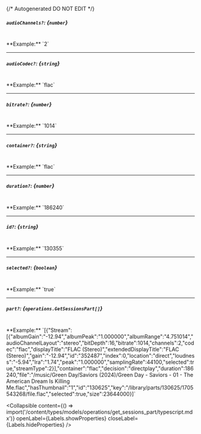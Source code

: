 {/* Autogenerated DO NOT EDIT  */}

##### `audioChannels?`: *{`number`}*
<br/>
**Example:** `2`

---
##### `audioCodec?`: *{`string`}*
<br/>
**Example:** `flac`

---
##### `bitrate?`: *{`number`}*
<br/>
**Example:** `1014`

---
##### `container?`: *{`string`}*
<br/>
**Example:** `flac`

---
##### `duration?`: *{`number`}*
<br/>
**Example:** `186240`

---
##### `id?`: *{`string`}*
<br/>
**Example:** `130355`

---
##### `selected?`: *{`boolean`}*
<br/>
**Example:** `true`

---
##### `part?`: *{`operations.GetSessionsPart[]`}*
<br/>
**Example:** `[{"Stream":[{"albumGain":"-12.94","albumPeak":"1.000000","albumRange":"4.751014","audioChannelLayout":"stereo","bitDepth":16,"bitrate":1014,"channels":2,"codec":"flac","displayTitle":"FLAC (Stereo)","extendedDisplayTitle":"FLAC (Stereo)","gain":"-12.94","id":"352487","index":0,"location":"direct","loudness":"-5.94","lra":"1.74","peak":"1.000000","samplingRate":44100,"selected":true,"streamType":2}],"container":"flac","decision":"directplay","duration":186240,"file":"/music/Green Day/Saviors (2024)/Green Day - Saviors - 01 - The American Dream Is Killing Me.flac","hasThumbnail":"1","id":"130625","key":"/library/parts/130625/1705543268/file.flac","selected":true,"size":23644000}]`

<Collapsible content={() => import('/content/types/models/operations/get_sessions_part/typescript.mdx')} openLabel={Labels.showProperties} closeLabel={Labels.hideProperties} />



